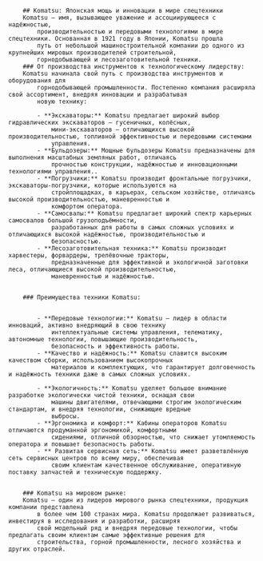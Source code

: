 

		## Komatsu: Японская мощь и инновации в мире спецтехники
		Komatsu – имя, вызывающее уважение и ассоциирующееся с надёжностью,
			производительностью и передовыми технологиями в мире спецтехники. Основанная в 1921 году в Японии, Komatsu прошла
			путь от небольшой машиностроительной компании до одного из крупнейших мировых производителей строительной,
			горнодобывающей и лесозаготовительной техники.
		### От производства инструментов к технологическому лидерству:
		Komatsu начинала свой путь с производства инструментов и оборудования для
			горнодобывающей промышленности. Постепенно компания расширяла свой ассортимент, внедряя инновации и разрабатывая
			новую технику:

			- **Экскаваторы:** Komatsu предлагает широкий выбор гидравлических экскаваторов – гусеничных, колёсных,
				мини-экскаваторов – отличающихся высокой производительностью, топливной эффективностью и передовыми системами
				управления.
			- **Бульдозеры:** Мощные бульдозеры Komatsu предназначены для выполнения масштабных земляных работ, отличаясь
				прочностью конструкции, надёжностью и инновационными технологиями управления..
			- **Погрузчики:** Komatsu производит фронтальные погрузчики, экскаваторы-погрузчики, которые используются на
				стройплощадках, в карьерах, сельском хозяйстве, отличаясь высокой производительностью, маневренностью и
				комфортом оператора.
			- **Самосвалы:** Komatsu предлагает широкий спектр карьерных самосвалов большой грузоподъёмности,
				разработанных для работы в самых сложных условиях и отличающихся высокой надёжностью, производительностью и
				безопасностью.
			- **Лесозаготовительная техника:** Komatsu производит харвестеры, форвардеры, трелёвочные тракторы,
				предназначенные для эффективной и экологичной заготовки леса, отличающиеся высокой производительностью,
				маневренностью и надёжностью.


		### Преимущества техники Komatsu:


			- **Передовые технологии:** Komatsu – лидер в области инноваций, активно внедряющий в свою технику
				интеллектуальные системы управления, телематику, автономные технологии, повышающие производительность,
				безопасность и эффективность работы.
			- **Качество и надёжность:** Komatsu славится высоким качеством сборки, использованием высокопрочных
				материалов и комплектующих, что гарантирует долговечность и надёжность техники даже в самых сложных условиях.

			- **Экологичность:** Komatsu уделяет большое внимание разработке экологически чистой техники, оснащая свои
				машины двигателями, отвечающими строгим экологическим стандартам, и внедряя технологии, снижающие вредные
				выбросы.
			- **Эргономика и комфорт:** Кабины операторов Komatsu отличаются продуманной эргономикой, комфортными
				сидениями, отличной обзорностью, что снижает утомляемость оператора и повышает безопасность работы.
			- ** Развитая сервисная сеть:** Komatsu имеет разветвлённую сеть сервисных центров по всему миру, обеспечивая
				своим клиентам качественное обслуживание, оперативную поставку запчастей и техническую поддержку.


		### Komatsu на мировом рынке:
		Komatsu – один из лидеров мирового рынка спецтехники, продукция компании представлена
			в более чем 100 странах мира. Komatsu продолжает развиваться, инвестируя в исследования и разработки, расширяя
			свой модельный ряд и внедряя передовые технологии, чтобы предлагать своим клиентам самые эффективные решения для
			строительства, горной промышленности, лесного хозяйства и других отраслей.



